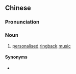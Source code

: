 {{also|来电答铃}}
==Chinese==
{{zh-forms|s=来电答铃|type=22}}

===Pronunciation===
{{zh-pron
|m=láidiàn dálíng
|c=loi4 din6 daap3 ling4
|cat=n
}}

===Noun===
{{zh-noun}}

# {{lb|zh|Taiwan}} [[personalised]] [[ringback]] [[music]]

====Synonyms====
* {{zh-l|彩鈴}}